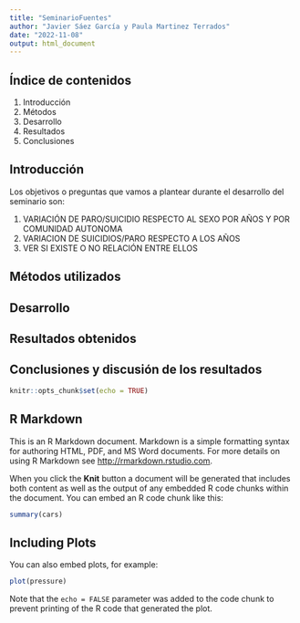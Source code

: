 ```yaml
---
title: "SeminarioFuentes"
author: "Javier Sáez García y Paula Martinez Terrados"
date: "2022-11-08"
output: html_document
---
```


## Índice de contenidos
1. Introducción
2. Métodos
3. Desarrollo
4. Resultados
5. Conclusiones

## Introducción
Los objetivos o preguntas que vamos a plantear durante el desarrollo del seminario son:

1. VARIACIÓN DE PARO/SUICIDIO RESPECTO AL SEXO POR AÑOS Y POR COMUNIDAD AUTONOMA
2. VARIACION DE SUICIDIOS/PARO RESPECTO A LOS AÑOS
3. VER SI EXISTE O NO RELACIÓN ENTRE ELLOS

## Métodos utilizados

## Desarrollo 

## Resultados obtenidos

## Conclusiones y discusión de los resultados

```r
knitr::opts_chunk$set(echo = TRUE)
```

## R Markdown

This is an R Markdown document. Markdown is a simple formatting syntax for authoring HTML, PDF, and MS Word documents. For more details on using R Markdown see <http://rmarkdown.rstudio.com>.

When you click the **Knit** button a document will be generated that includes both content as well as the output of any embedded R code chunks within the document. You can embed an R code chunk like this:

```r
summary(cars)
```

## Including Plots

You can also embed plots, for example:

```r
plot(pressure)
```

Note that the `echo = FALSE` parameter was added to the code chunk to prevent printing of the R code that generated the plot.
